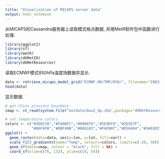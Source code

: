 ```yaml
---
title: "Visualization of MICAPS server data"
output: html_notebook
---
```


从MICAPS的Cassandra服务器上读取模式格点数据, 并用MetR软件包中函数进行处理.

```r
library(ggplot2)
library(sf)
library(metR)
library(dkMetIO)
library(dkMetResources)
```

读取ECMWF模式850hPa温度场数据并显示.

```r
data <- retrieve_micaps_model_grid("ECMWF_HR/TMP/850/", filename="19033020.024")
head(data)
```

显示数据.

```r
# get China province boundary
cmap <- st_read(system.file("extdata/bou2_4p.shp",package="dkMetResources"), quiet=TRUE)

# set temperature colors
colors <- c("#3D0239","#FA00FC","#090079","#5E9DF8","#2E5E7F",
            "#06F9FB","#0BF40B","#006103","#FAFB07","#D50404","#5A0303")
ggplot() + 
  geom_raster(data=data, aes(x=lon, y=lat, fill=var)) +
  scale_fill_gradientn(name="Temp", colours=colors, limits=c(-20, 30)) + 
  geom_sf(data=cmap, colour = "black", fill = NA) +
  coord_sf(xlim=c(76, 132), ylim=c(18, 54))
```

